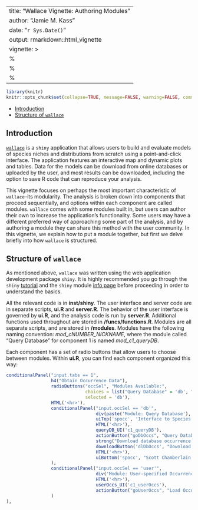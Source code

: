 ---
title: "Wallace Vignette: Authoring Modules"
author: "Jamie M. Kass"
date: "`r Sys.Date()`"
output: rmarkdown::html_vignette
vignette: >
  %\VignetteIndexEntry{wallace Vignette}
  %\VignetteEngine{knitr::rmarkdown}
  %\VignetteEncoding{UTF-8}
  ---
  
  ```r
library(knitr)
knitr::opts_chunk$set(collapse=TRUE, message=FALSE, warning=FALSE, comment="#>")
```

- [Introduction](#intro)
- [Structure of `wallace`](#structure)



## Introduction {#intro}

[`wallace`](https://cran.r-project.org/package=wallace) is a `shiny` application that allows users to build and evaluate models of species niches and distributions from scratch using a point-and-click interface. The application features an interactive map and dynamic plots and tables. Data for the models can be download from online databases or uploaded by the user, and most results can be downloaded, including the option to save R code that can reproduce your analysis. 

This vignette focuses on perhaps the most important characteristic of `wallace`--its modularity. The analysis is broken down into components that proceed sequentially, and options within each component are called modules. `wallace` comes with some modules built in, but users can author their own to increase the application's functionality. Some users may have a different preferred way of approaching some part of the analysis, and by authoring a module they can share this method with the user community. In this vignette, we explain how to put a module together, but first we delve briefly into how `wallace` is structured.

## Structure of `wallace`

As mentioned above, `wallace` was written using the web application development package `shiny`. It is highly recommended you go through the `shiny` [tutorial](http://shiny.rstudio.com/tutorial/) and the `shiny` module [info page](https://shiny.rstudio.com/articles/modules.html) before proceeding in order to understand the basics.

All the relevant code is in **inst/shiny**. The user interface and server code are in separate scripts, **ui.R** and **server.R**. The behavior of the user interface is governed by **ui.R**, and the analysis code is run by **server.R**. Additional functions used throughout are stored in **/funcs/functions.R**. Modules are all separate scripts, and are stored in **/modules**. Modules have the following naming convention: *mod_cNUMBER_NICKNAME*, where the module called "Query Database" for component 1 is named *mod_c1_queryDB*.

Each component has a set of radio buttons that allow users to choose between modules. Within **ui.R**, you can find each component organized this way:

```r
conditionalPanel("input.tabs == 1",
                 h4("Obtain Occurrence Data"),
                 radioButtons("occSel", "Modules Available:",
                              choices = list("Query Database" = 'db', "User-specified Occurrences" = 'user'),
                              selected = 'db'),
                 HTML('<hr>'),
                 conditionalPanel("input.occSel == 'db'",
                                  div(paste('Module: Query Database'), id="mod"),
                                  uiTop('spocc', 'Interface to Species Occurrence Data Sources'),
                                  HTML('<hr>'),
                                  queryDB_UI('c1_queryDB'),
                                  actionButton("goDbOccs", "Query Database"),
                                  strong("Download database occurrence localities (.csv)"), br(), br(),
                                  downloadButton('dlDbOccs', "Download DB Occurrences"),
                                  HTML('<hr>'),
                                  uiBottom('spocc', "Scott Chamberlain, Karthik Ram, Ted Hart")
                 ),
                 conditionalPanel("input.occSel == 'user'",
                                  div('Module: User-specified Occurrences', id="mod"),
                                  HTML('<hr>'),
                                  userOccs_UI('c1_userOccs'),
                                  actionButton("goUserOccs", "Load Occurrences")
                 )
),
```

